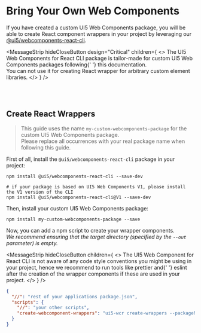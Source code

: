 
<Meta title="Bring Your Own Web Components" />

# Bring Your Own Web Components

<TableOfContent />

If you have created a custom UI5 Web Components package, you will be able to create React component wrappers in your project by leveraging our [@ui5/webcomponents-react-cli](http://npmjs.com/package/@ui5/webcomponents-react-cli).

<MessageStrip
  hideCloseButton
  design="Critical"
  children={
    <>
      The UI5 Web Components for React CLI package is tailor-made for custom UI5 Web Components packages following{' '}
      <Link href="https://sap.github.io/ui5-webcomponents/docs/development/">this documentation</Link>. <br />
      You can not use it for creating React wrapper for arbitrary custom element libraries.
    </>
  }
/>

<br />
<br />

## Create React Wrappers

> This guide uses the name `my-custom-webcomponents-package` for the custom UI5 Web Components package. <br />
> Please replace all occurrences with your real package name when following this guide.

First of all, install the `@ui5/webcomponents-react-cli` package in your project:

```shell
npm install @ui5/webcomponents-react-cli --save-dev

# if your package is based on UI5 Web Components V1, please install the V1 version of the CLI
npm install @ui5/webcomponents-react-cli@V1 --save-dev
```

Then, install your custom UI5 Web Components package:

```shell
npm install my-custom-webcomponents-package --save
```

Now, you can add a npm script to create your wrapper components.<br />
_We recommend ensuring that the target directory (specified by the `--out` parameter) is empty._

<MessageStrip
  hideCloseButton
  children={
    <>
      The UI5 Web Component for React CLI is not aware of any code style conventions you might be using in your project,
      hence we recommend to run tools like <Link href="https://prettier.io/">prettier</Link> and{' '}
      <Link href="https://eslint.org/">eslint</Link> after the creation of the wrapper components if these are used in
      your project.
    </>
  }
/>

```json
{
  "//": "rest of your applications package.json",
  "scripts": {
    "//": "your other scripts",
    "create-webcomponent-wrappers": "ui5-wcr create-wrappers --packageName my-custom-webcomponents-package --out ./any/directory/in/your/project"
  }
}
```

<Footer />

